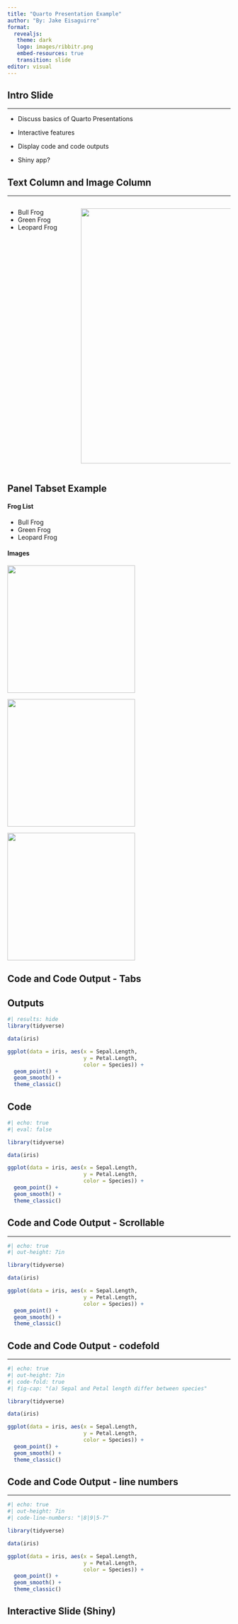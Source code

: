 ```yaml
---
title: "Quarto Presentation Example"
author: "By: Jake Eisaguirre"
format: 
  revealjs: 
   theme: dark
   logo: images/ribbitr.png
   embed-resources: true
   transition: slide
editor: visual
---
```


## Intro Slide

<hr>

-   Discuss basics of Quarto Presentations

-   Interactive features

-   Display code and code outputs

-   Shiny app?

## Text Column and Image Column

<hr>

::: columns
::: {.column width="30%"}
-   Bull Frog
-   Green Frog
-   Leopard Frog
:::

::: {.column width="70%"}
![](images/bullfrog.jpeg){fig-align="center" width="6in"}
:::
:::

## Panel Tabset Example

::: panel-tabset
#### Frog List

::: incremental
-   Bull Frog
-   Green Frog
-   Leopard Frog
:::

#### Images

![](images/bullfrog.jpeg){fig-align="left" width="3in"}

![](images/greenfrog.jpeg){fig-align="center" width="3in"}

![](images/leopardfrog.jpeg){fig-align="right" width="3in"}
:::

## Code and Code Output - Tabs

::: panel-tabset
## Outputs

```r
#| results: hide
library(tidyverse)

data(iris)

ggplot(data = iris, aes(x = Sepal.Length, 
                        y = Petal.Length, 
                        color = Species)) +
  geom_point() +
  geom_smooth() +
  theme_classic()

```

## Code

```r
#| echo: true
#| eval: false

library(tidyverse)

data(iris)

ggplot(data = iris, aes(x = Sepal.Length, 
                        y = Petal.Length, 
                        color = Species)) +
  geom_point() +
  geom_smooth() +
  theme_classic()


```
:::

## Code and Code Output - Scrollable {.scrollable}

<hr>

```r
#| echo: true
#| out-height: 7in

library(tidyverse)

data(iris)

ggplot(data = iris, aes(x = Sepal.Length, 
                        y = Petal.Length, 
                        color = Species)) +
  geom_point() +
  geom_smooth() +
  theme_classic()

```

## Code and Code Output - codefold

<hr>

```r
#| echo: true
#| out-height: 7in
#| code-fold: true
#| fig-cap: "(a) Sepal and Petal length differ between species"

library(tidyverse)

data(iris)

ggplot(data = iris, aes(x = Sepal.Length, 
                        y = Petal.Length, 
                        color = Species)) +
  geom_point() +
  geom_smooth() +
  theme_classic()
```

## Code and Code Output - line numbers {.incremental}

<hr>

```r
#| echo: true
#| out-height: 7in
#| code-line-numbers: "|8|9|5-7" 

library(tidyverse)

data(iris)

ggplot(data = iris, aes(x = Sepal.Length, 
                        y = Petal.Length, 
                        color = Species)) +
  geom_point() +
  geom_smooth() +
  theme_classic()
```

## Interactive Slide (Shiny)
